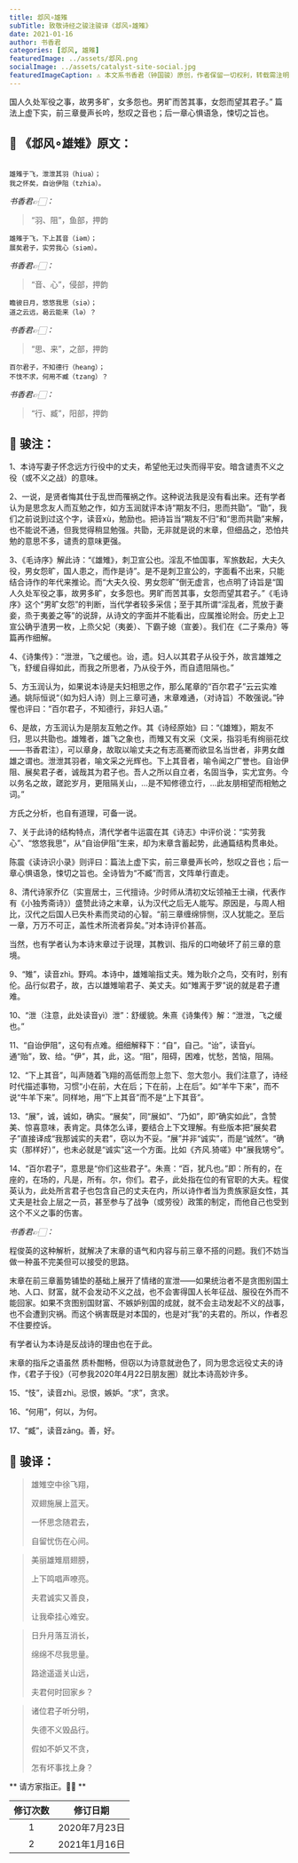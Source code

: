 ```yaml
---
title: 邶风∘雄雉
subTitle: 致敬诗经之骏注骏译《邶风∘雄雉》 
date: 2021-01-16 
author: 书香君
categories: [邶风, 雄雉]
featuredImage: ../assets/邶风.png
socialImage: ../assets/catalyst-site-social.jpg
featuredImageCaption: ⚠️️ 本文系书香君（钟国骏）原创，作者保留一切权利，转载需注明出处。
---
```


国人久处军役之事，故男多旷，女多怨也。男旷而苦其事，女怨而望其君子。”
篇法上虚下实，前三章曼声长吟，愁叹之音也；后一章心惧语急，悚切之旨也。

## 🌼 《邶风∘雄雉》原文：
```

雄雉于飞，泄泄其羽（hiua）；
我之怀矣，自诒伊阻（tzhia）。

```
*书香君👉🏻：* 

> “羽、阻”，鱼部，押韵

```
雄雉于飞，下上其音（iəm）；
展矣君子，实劳我心（siəm）。

```
*书香君👉🏻：* 

> “音、心”，侵部，押韵

```
瞻彼日月，悠悠我思（siə）；
道之云远，曷云能来（lə）？

```
*书香君👉🏻：* 

> “思、来”，之部，押韵

```
百尔君子，不知德行（heang）；
不忮不求，何用不臧（tzang）？

```
*书香君👉🏻：* 

> “行、臧”，阳部，押韵

## 🍁️ 骏注：

1、本诗写妻子怀念远方行役中的丈夫，希望他无过失而得平安。暗含谴责不义之役（或不义之战）的意味。

2、一说，是贤者悔其仕于乱世而罹祸之作。这种说法我是没有看出来。还有学者认为是思念友人而互勉之作，如方玉润就评本诗“期友不归，思而共勖”。“勖”，我们之前说到过这个字，读音xù，勉励也。把诗旨当“期友不归”和“思而共勖”来解，也不能说不通，但我觉得稍显勉强。共勖，无非就是说的末章，但细品之，恐怕共勉的意思不多，谴责的意味更强。

3、《毛诗序》解此诗：“《雄雉》，刺卫宣公也。淫乱不恤国事，军旅数起，大夫久役，男女怨旷，国人患之，而作是诗”。是不是刺卫宣公的，字面看不出来，只能结合诗作的年代来推论。而“大夫久役、男女怨旷”倒无虚言，也点明了诗旨是“国人久处军役之事，故男多旷，女多怨也。男旷而苦其事，女怨而望其君子。”《毛诗序》这个“男旷女怨”的判断，当代学者较多采信；至于其所谓“淫乱者，荒放于妻妾，烝于夷姜之等”的说辞，从诗文的字面并不能看出，应属推论附会。历史上卫宣公确乎渣男一枚，上烝父妃（夷姜）、下霸子媳（宣姜）。我们在《二子乘舟》等篇再作细解。

4、《诗集传》：“泄泄，飞之缓也。诒，遗。妇人以其君子从役于外，故言雄雉之飞，舒缓自得如此，而我之所思者，乃从役于外，而自遗阻隔也。”

5、方玉润认为，如果说本诗是夫妇相思之作，那么尾章的“百尔君子”云云实难通。姚际恒说“（如为妇人诗）则上三章可通，末章难通，（对诗旨）不敢强说。”钟惺也评曰：“百尔君子，不知德行，非妇人语。”

6、是故，方玉润认为是朋友互勉之作。其《诗经原始》曰：“《雄雉》，期友不归，思以共勖也。雄雉者，雄飞之象也，而雉又有文采（文采，指羽毛有绚丽花纹——书香君注），可以章身，故取以喻丈夫之有志高騫而欲显名当世者，非男女雌雄之谓也。泄泄其羽者，喻文采之光辉也。下上其音者，喻令闻之广誉也。自诒伊阻、展矣君子者，诚哉其为君子也。吾人之所以自立者，名固当争，实尤宜务。今以务名之故，蹉跎岁月，更阻隔关山，…是不知修德立行，…此友朋相望而相勉之词。”

方氏之分析，也自有道理，可备一说。

7、关于此诗的结构特点，清代学者牛运震在其《诗志》中评价说：“实劳我心”、“悠悠我思”，从“自诒伊阻”生来，却为末章含蓄起势，此通篇结构贯串处。

陈震《读诗识小录》则评曰：篇法上虚下实，前三章曼声长吟，愁叹之音也；后一章心惧语急，悚切之旨也。全诗皆为“不臧”而言，文阵单行直走。

8、清代诗家乔亿（实亶居士，三代擅诗。少时师从清初文坛领袖王士禛，代表作有《小独秀斋诗》）盛赞此诗之末章，认为汉代之后无人能写。原因是，与周人相比，汉代之后国人已失朴素而灵动的心智。“前三章缠绵悱恻，汉人犹能之。至后一章，万万不可正，盖性术所流者异矣。”对本诗评价甚高。

当然，也有学者认为本诗末章过于说理，其教训、指斥的口吻破坏了前三章的意境。

9、“雉”，读音zhì。野鸡。本诗中，雄雉喻指丈夫。雉为耿介之鸟，交有时，别有伦。品行似君子，故，古以雄雉喻君子、美丈夫。如“雉离于罗”说的就是君子遭难。

10、“泄（注意，此处读音yì）泄”：舒缓貌。朱熹《诗集传》解：“泄泄，飞之缓也。”

11、“自诒伊阻”，这句有点难。细细解释下：“自”，自己。“诒”，读音yí。通“贻”，致、给。“伊”，其，此，这。“阻”，阻碍，困难，忧愁，苦恼，阻隔。

12、“下上其音”，叫声随着飞翔的高低而忽上忽下、忽大忽小。我们注意了，诗经时代描述事物，习惯“小在前，大在后；下在前，上在后”。如“羊牛下来”，而不说“牛羊下来”。同样地，用“下上其音”而不是“上下其音”。

13、“展”，诚，诚如，确实。“展矣”，同“展如”、“乃如”，即“确实如此”，含赞美、惊喜意味，表肯定。具体怎么译，要结合上下文理解。有些版本把“展矣君子”直接译成“我那诚实的夫君”，窃以为不妥。“展”并非“诚实”，而是“诚然”。“确实（那样好）”，也未必就是“诚实”这一个方面。比如《齐风.猗嗟》中“展我甥兮”。

14、“百尔君子”，意思是“你们这些君子”。朱熹：“百，犹凡也。”即：所有的，在座的，在场的，凡是，所有。尔，你们。君子，此处指在位的有官职的大夫。程俊英认为，此处所言君子也包含自己的丈夫在内，所以诗作者当为贵族家庭女性，其丈夫是社会上层之一员，甚至参与了战争（或劳役）政策的制定，而他自己也受到这个不义之事的伤害。

*书香君👉🏻：* 

> 

程俊英的这种解析，就解决了末章的语气和内容与前三章不搭的问题。我们不妨当做一种虽不完美但可以接受的思路。

末章在前三章蓄势铺垫的基础上展开了情绪的宣泄——如果统治者不是贪图别国土地、人口、财富，就不会发动不义之战，也不会害得国人长年征战、服役在外而不能回家。如果不贪图别国财富、不嫉妒别国的成就，就不会主动发起不义的战事，也不会遭到灾祸。而这个祸害既是对本国的，也是对“我”的夫君的。所以，作者忍不住要控诉。

有学者认为本诗是反战诗的理由也在于此。

末章的指斥之语虽然
质朴酣畅，但窃以为诗意就逊色了，同为思念远役丈夫的诗作，《君子于役》（可参我2020年4月22日朋友圈）就比本诗高妙许多。

15、“忮”，读音zhì。忌恨，嫉妒。“求”，贪求。

16、“何用”，何以，为何。

17、“臧”，读音zāng。善，好。

## 🍁️ 骏译：

> 雄雉空中徐飞翔，
> 
> 双翅施展上蓝天。
> 
> 一怀思念随君去，
> 
> 自留忧伤在心间。

> 美丽雄雉扇翅膀，
> 
> 上下鸣唱声嘹亮。
> 
> 夫君诚实又善良，
> 
> 让我牵挂心难安。

> 日升月落互消长，
> 
> 绵绵不尽我思量。
> 
> 路途遥遥关山远，
> 
> 夫君何时回家乡？

> 诸位君子听分明，
> 
> 失德不义毁品行。
> 
> 假如不妒又不贪，
> 
> 怎有坏事找上身？

** 请方家指正。🙏🏻 **

| 修订次数      | 修订日期 | 
|   :----: |    :----:   | 
| 1    | 2020年7月23日       | 
| 2    | 2021年1月16日       | 
